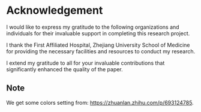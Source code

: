# Acknowledgement

I would like to express my gratitude to the following organizations and individuals for their invaluable support in completing this research project.

I thank the First Affiliated Hospital, Zhejiang University School of Medicine for providing the necessary facilities and resources to conduct my research.

I extend my gratitude to all for your invaluable contributions that significantly enhanced the quality of the paper.

::: {#notes .notes}

## Note

We get some colors setting from: [https://zhuanlan.zhihu.com/p/693124785](https://zhuanlan.zhihu.com/p/693124785).

:::
